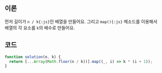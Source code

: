 ## 이론

먼저 길이가 `n / k{:js}`인 배열을 만들어요. 그리고 `map(){:js}` 메소드를 이용해서 배열의 각 요소를 `k`의 배수로 만들어요.

## 코드

```js
function solution(n, k) {
  return [...Array(Math.floor(n / k))].map((_, i) => k * (i + 1));
}
```
